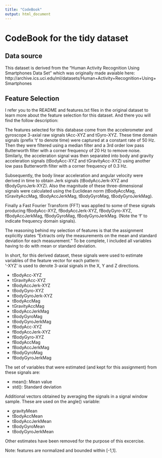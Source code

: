```yaml
---
title: "CodeBook"
output: html_document
---
```

CodeBook for the tidy dataset
=============================

Data source
-----------
This dataset is derived from the "Human Activity Recognition Using Smartphones Data Set" which was originally made avaiable here: http://archive.ics.uci.edu/ml/datasets/Human+Activity+Recognition+Using+Smartphones

Feature Selection 
-----------------
I refer you to the README and features.txt files in the original dataset to learn more about the feature selection for this dataset. And there you will find the follow description:

The features selected for this database come from the accelerometer and gyroscope 3-axial raw signals tAcc-XYZ and tGyro-XYZ. These time domain signals (prefix 't' to denote time) were captured at a constant rate of 50 Hz. Then they were filtered using a median filter and a 3rd order low pass Butterworth filter with a corner frequency of 20 Hz to remove noise. Similarly, the acceleration signal was then separated into body and gravity acceleration signals (tBodyAcc-XYZ and tGravityAcc-XYZ) using another low pass Butterworth filter with a corner frequency of 0.3 Hz. 

Subsequently, the body linear acceleration and angular velocity were derived in time to obtain Jerk signals (tBodyAccJerk-XYZ and tBodyGyroJerk-XYZ). Also the magnitude of these three-dimensional signals were calculated using the Euclidean norm (tBodyAccMag, tGravityAccMag, tBodyAccJerkMag, tBodyGyroMag, tBodyGyroJerkMag). 

Finally a Fast Fourier Transform (FFT) was applied to some of these signals producing fBodyAcc-XYZ, fBodyAccJerk-XYZ, fBodyGyro-XYZ, fBodyAccJerkMag, fBodyGyroMag, fBodyGyroJerkMag. (Note the 'f' to indicate frequency domain signals). 

The reasoning behind my selection of features is that the assignment explicitly states "Extracts only the measurements on the mean and standard deviation for each measurement."
To be complete, I included all variables having to do with mean or standard deviation.

In short, for this derived dataset, these signals were used to estimate variables of the feature vector for each pattern:  
'-XYZ' is used to denote 3-axial signals in the X, Y and Z directions.

* tBodyAcc-XYZ
* tGravityAcc-XYZ
* tBodyAccJerk-XYZ
* tBodyGyro-XYZ
* tBodyGyroJerk-XYZ
* tBodyAccMag
* tGravityAccMag
* tBodyAccJerkMag
* tBodyGyroMag
* tBodyGyroJerkMag
* fBodyAcc-XYZ
* fBodyAccJerk-XYZ
* fBodyGyro-XYZ
* fBodyAccMag
* fBodyAccJerkMag
* fBodyGyroMag
* fBodyGyroJerkMag

The set of variables that were estimated (and kept for this assignment) from these signals are: 

* mean(): Mean value
* std(): Standard deviation

Additional vectors obtained by averaging the signals in a signal window sample. These are used on the angle() variable:

* gravityMean
* tBodyAccMean
* tBodyAccJerkMean
* tBodyGyroMean
* tBodyGyroJerkMean

Other estimates have been removed for the purpose of this excercise.

Note: features are normalized and bounded within [-1,1].

